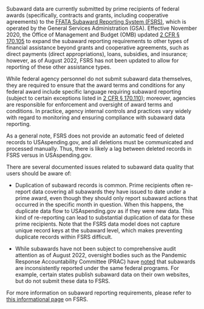 Subaward data are currently submitted by prime recipients of federal
awards (specifically, contracts and grants, including cooperative
agreements) to the
 <a target="_blank" rel="noopener noreferrer"  href="https://www.fsrs.gov/">FFATA Subaward Reporting System (FSRS)</a>, which is operated by the General
Services Administration (GSA). Effective November 2020, the Office
of Management and Budget (OMB) updated
 <a target="_blank" rel="noopener noreferrer" href="https://www.ecfr.gov/current/title-2/subtitle-A/chapter-I/part-170/subpart-A/section-170.105">2 CFR § 170.105</a>
 to expand the subaward reporting requirements to other types of financial
assistance beyond grants and cooperative agreements, such as direct
payments (direct appropriations), loans, subsidies, and insurance; however, as of August 2022, FSRS has
not been updated to allow for reporting of these other assistance
types.

While federal agency personnel do not submit subaward data themselves,
they are required to ensure that the award terms and conditions for
any federal award include specific language requiring subaward
reporting (subject to certain exceptions listed in
 <a target="_blank" rel="noopener noreferrer" href="https://www.ecfr.gov/current/title-2/subtitle-A/chapter-I/part-170/subpart-A/section-170.110">2 CFR § 170.110</a>);
 moreover, agencies are responsible for enforcement and
oversight of award terms and conditions. In practice, agency internal
controls and practices vary widely with regard to monitoring and
ensuring compliance with subaward data reporting.

As a general note, FSRS does not provide an automatic feed of deleted
records to USAspending.gov, and all deletions must be communicated
and processed manually. Thus, there is likely a lag between deleted
records in FSRS versus in USAspending.gov.

There are several documented issues related to subaward data quality
that users should be aware of:

-   Duplication of subaward records is common. Prime recipients often
    re-report data covering all subawards they have issued to date under
    a prime award, even though they should only report subaward actions
    that occurred in the specific month in question. When this happens,
    the duplicate data flow to USAspending.gov as if they were new data.
    This kind of re-reporting can lead to substantial duplication of
    data for these prime recipients. Note that the FSRS data model does
    not capture unique record keys at the subaward level, which makes
    preventing duplicate records within FSRS difficult.

-   While subawards have not been subject to comprehensive audit
    attention as of August 2022, oversight bodies such as the Pandemic Response
    Accountability Committee (PRAC) have
 <a target="_blank" rel="noopener noreferrer" href="https://www.pandemicoversight.gov/media/file/increasing-transparency-covid-19-spending10192021pdf">noted</a>
    that subawards are inconsistently reported under the same federal
    programs. For example, certain states publish subaward data on their
    own websites, but do not submit these data to FSRS.

For more information on subaward reporting requirements, please refer
to
<a target="_blank" rel="noopener noreferrer"  href="https://www.fsrs.gov/#a-faqs">this informational page</a> on FSRS.
